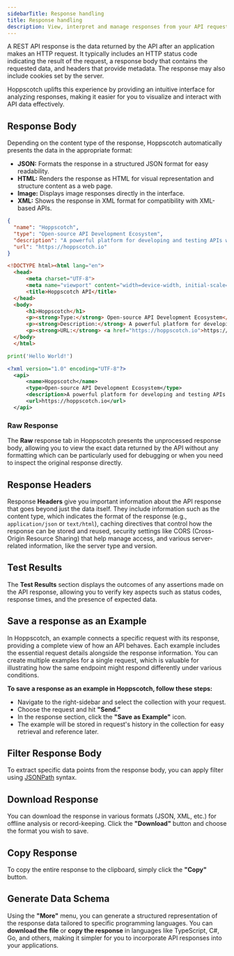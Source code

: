 ```yaml
---
sidebarTitle: Response handling
title: Response handling
description: View, interpret and manage responses from your API requests.
---
```


A REST API response is the data returned by the API after an application makes an HTTP request. It typically includes an HTTP status code indicating the result of the request, a response body that contains the requested data, and headers that provide metadata. The response may also include cookies set by the server. 

Hoppscotch uplifts this experience by providing an intuitive interface for analyzing responses, making it easier for you to visualize and interact with API data effectively.

## **Response Body**

Depending on the content type of the response, Hoppscotch automatically presents the data in the appropriate format:

- **JSON:** Formats the response in a structured JSON format for easy readability.
- **HTML:** Renders the response as HTML for visual representation and structure content as a web page.
- **Image:** Displays image responses directly in the interface.
- **XML:** Shows the response in XML format for compatibility with XML-based APIs.

<CodeGroup>

```json
{
  "name": "Hoppscotch",
  "type": "Open-source API Development Ecosystem",
  "description": "A powerful platform for developing and testing APIs with an intuitive interface.",
  "url": "https://hoppscotch.io"
}
```

```html
<!DOCTYPE html><html lang="en">
  <head>
      <meta charset="UTF-8">
      <meta name="viewport" content="width=device-width, initial-scale=1.0">
      <title>Hoppscotch API</title>
  </head>
  <body>
      <h1>Hoppscotch</h1>
      <p><strong>Type:</strong> Open-source API Development Ecosystem</p>
      <p><strong>Description:</strong> A powerful platform for developing and testing APIs with an intuitive interface.</p>
      <p><strong>URL:</strong> <a href="https://hoppscotch.io">https://hoppscotch.io</a></p>
  </body>
  </html>
```

```python hello_world.py
print('Hello World!')
```

```xml
<?xml version="1.0" encoding="UTF-8"?>
  <api>
      <name>Hoppscotch</name>
      <type>Open-source API Development Ecosystem</type>
      <description>A powerful platform for developing and testing APIs with an intuitive interface.</description>
      <url>https://hoppscotch.io</url>
  </api>
```

</CodeGroup>

### Raw Response

The **Raw** response tab in Hoppscotch presents the unprocessed response body, allowing you to view the exact data returned by the API without any formatting which can be particularly used for debugging or when you need to inspect the original response directly.

## Response Headers

Response **Headers** give you important information about the API response that goes beyond just the data itself. They include information such as the content type, which indicates the format of the response (e.g., `application/json` or `text/html`), caching directives that control how the response can be stored and reused, security settings like CORS (Cross-Origin Resource Sharing) that help manage access, and various server-related information, like the server type and version. 

## Test Results

The **Test Results** section displays the outcomes of any assertions made on the API response, allowing you to verify key aspects such as status codes, response times, and the presence of expected data. 

## Save a response as an Example

In Hoppscotch, an example connects a specific request with its response, providing a complete view of how an API behaves. Each example includes the essential request details alongside the response information. You can create multiple examples for a single request, which is valuable for illustrating how the same endpoint might respond differently under various conditions. 

**To save a response as an example in Hoppscotch, follow these steps:**

- Navigate to the right-sidebar and select the collection with your request.
- Choose the request and hit **"Send.”**
- In the response section, click the **"Save as Example"** icon.
- The example will be stored in request's history in the collection for easy retrieval and reference later.

## Filter Response Body

To extract specific data points from the response body, you can apply filter using [JSONPath](https://github.com/JSONPath-Plus/JSONPath) syntax.

## **Download Response**

You can download the response in various formats (JSON, XML, etc.) for offline analysis or record-keeping. Click the **"Download"** button and choose the format you wish to save.

## **Copy Response**

To copy the entire response to the clipboard, simply click the **"Copy"** button. 

## **Generate Data Schema**

Using the **"More"** menu, you can generate a structured representation of the response data tailored to specific programming languages. You can **download the file** or **copy the response** in languages like TypeScript, C#, Go, and others, making it simpler for you to incorporate API responses into your applications.

